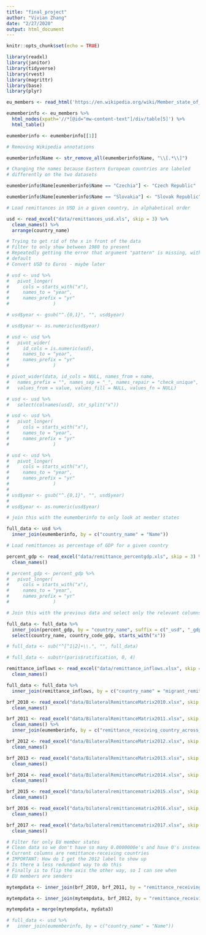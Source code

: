 ```yaml
---
title: "final_project"
author: "Vivian Zhang"
date: "2/27/2020"
output: html_document
---
```


```r
knitr::opts_chunk$set(echo = TRUE)

library(readxl)
library(janitor)
library(tidyverse)
library(rvest)
library(magrittr)
library(base)
library(plyr)

```

```r

eu_members <- read_html('https://en.wikipedia.org/wiki/Member_state_of_the_European_Union', skip = 0)

eumemberinfo <- eu_members %>%
  html_nodes(xpath='//*[@id="mw-content-text"]/div/table[5]') %>%
  html_table()

eumemberinfo <- eumemberinfo[[1]]

# Removing Wikipedia annotations

eumemberinfo$Name <- str_remove_all(eumemberinfo$Name, "\\[.*\\]")

# Changing the names because Eastern European countries are labeled
# differently on the two datasets

eumemberinfo$Name[eumemberinfo$Name == "Czechia"] <- "Czech Republic"

eumemberinfo$Name[eumemberinfo$Name == "Slovakia"] <- "Slovak Republic"

```

```r

# Load remittances in USD in a given country, in alphabetical order

usd <- read_excel("data/remittances_usd.xls", skip = 3) %>%
  clean_names() %>% 
  arrange(country_name)

# Trying to get rid of the x in front of the data
# Filter to only show between 1980 to present
# Repeatedly getting the error that argument "pattern" is missing, with no
# default
# Convert USD to Euros - maybe later

# usd <- usd %>%
#   pivot_longer(
#     cols = starts_with("x"),
#     names_to = "year",
#     names_prefix = "yr"
#                )

# usd$year <- gsub("^.{0,1}", "", usd$year)

# usd$year <- as.numeric(usd$year)

# usd <- usd %>%
#   pivot_wider(
#     id_cols = is.numeric(usd),
#     names_to = "year",
#     names_prefix = "yr"
#                )

# pivot_wider(data, id_cols = NULL, names_from = name,
#   names_prefix = "", names_sep = "_", names_repair = "check_unique",
#   values_from = value, values_fill = NULL, values_fn = NULL)

# usd <- usd %>%
#   select(colnames(usd), str_split("x"))

# usd <- usd %>%
#   pivot_longer(
#     cols = starts_with("x"),
#     names_to = "year",
#     names_prefix = "yr"
#                )

# usd <- usd %>%
#   pivot_longer(
#     cols = starts_with("x"),
#     names_to = "year",
#     names_prefix = "yr"
#                )
# 
# usd$year <- gsub("^.{0,1}", "", usd$year)
# 
# usd$year <- as.numeric(usd$year)

# join this with the eumemberinfo to only look at member states

full_data <- usd %>%
  inner_join(eumemberinfo, by = c("country_name" = "Name"))

# Load remittances as percentage of GDP for a given country

percent_gdp <- read_excel("data/remittance_percentgdp.xls", skip = 3) %>%
  clean_names()

# percent_gdp <- percent_gdp %>%
#   pivot_longer(
#     cols = starts_with("x"),
#     names_to = "year",
#     names_prefix = "yr"
#                )

# Join this with the previous data and select only the relevant columns

full_data <- full_data %>%
  inner_join(percent_gdp, by = "country_name", suffix = c("_usd", "_gdp")) %>%
  select(country_name, country_code_gdp, starts_with("x"))

# full_data <- sub("^[^1|2]+\\.", "", full_data)

# full_data <- substr(paris$ratification, 0, 4)

```

```r

remittance_inflows <- read_excel("data/remittance_inflows.xlsx", skip = 0) %>%
  clean_names()

full_data <- full_data %>%
  inner_join(remittance_inflows, by = c("country_name" = "migrant_remittance_inflows_us_million"))

```

```r

brf_2010 <- read_excel("data/BilateralRemittanceMatrix2010.xlsx", skip = 1) %>%
  clean_names()

brf_2011 <- read_excel("data/BilateralRemittanceMatrix2011.xlsx", skip = 1) %>%
  clean_names() %>%
  inner_join(eumemberinfo, by = c("remittance_receiving_country_across_remittance_sending_country_down" = "Name"))

brf_2012 <- read_excel("data/BilateralRemittanceMatrix2012.xlsx", skip = 1) %>%
  clean_names()

brf_2013 <- read_excel("data/BilateralRemittanceMatrix2013.xlsx", skip = 1) %>%
  clean_names()

brf_2014 <- read_excel("data/BilateralRemittanceMatrix2014.xlsx", skip = 1) %>%
  clean_names()

brf_2015 <- read_excel("data/bilateralremittancematrix2015.xlsx", skip = 1) %>%
  clean_names()

brf_2016 <- read_excel("data/bilateralremittancematrix2016.xlsx", skip = 1) %>%
  clean_names()

brf_2017 <- read_excel("data/bilateralremittancematrix2017.xlsx", skip = 1) %>%
  clean_names()

# Filter for only EU member states
# Clean data so we don't have so many 0.0000000e's and have 0's instead
# Current columns are remittance-receiving countries
# IMPORTANT: How do I get the 2012 label to show up
# Is there a less redundant way to do this
# Finally is to flip the axis the other way, so I can see when
# EU members are senders

mytempdata <- inner_join(brf_2010, brf_2011, by = "remittance_receiving_country_across_remittance_sending_country_down", suffix = c("_2010", "_2011"))

mytempdata <- inner_join(mytempdata, brf_2012, by = "remittance_receiving_country_across_remittance_sending_country_down", suffix = c("_2011", "_2012"))

mytempdata = merge(mytempdata, mydata3)

# full_data <- usd %>%
#   inner_join(eumemberinfo, by = c("country_name" = "Name"))


```

